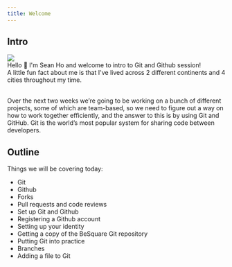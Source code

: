 ```yaml
---
title: Welcome
---
```


## Intro
<div className="me-container">
  <div>
    <img src="/me.jpg" className="me"/>
  </div>
  <div>
    Hello 👋 I'm Sean Ho and welcome to intro to Git and Github session!<br/> 
    A little fun fact about me is that I've lived across 2 different continents and 
    4 cities throughout my time.
  </div>
</div>

<br />

Over the next two weeks we’re going to be working on a bunch of different
projects, some of which are team-based, so we need to figure out a way on how to work
together efficiently, and the answer to this is by using Git and GitHub. Git is the world’s
most popular system for sharing code between developers.


## Outline
Things we will be covering today:

* Git
* Github
* Forks
* Pull requests and code reviews
* Set up Git and Github
* Registering a Github account
* Setting up your identity
* Getting a copy of the BeSquare Git repository
* Putting Git into practice
* Branches
* Adding a file to Git




